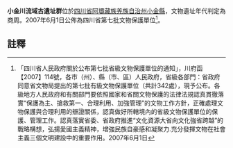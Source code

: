 {{msg:四川省文物保護單位
|名稱 = 小金川流域古遺址群
|編號 = 17
|圖片 = 
|級別 = S7
|分類 = 
|時代 = 商周
|地点 = [[四川省|四川省]][[阿壩藏族羌族自治州|阿壩藏族羌族自治州]][[小金縣|小金縣]]
|坐標 =
|登錄 = 2007年6月1日
}}
'''小金川流域古遺址群'''位於[[四川省|四川省]][[阿壩藏族羌族自治州|阿壩藏族羌族自治州]][[小金縣|小金縣]]，文物遺址年代判定為商周。2007年6月1日公佈為四川省第七批文物保護單位<ref>「四川省人民政府關於公布第七批省級文物保護單位的通知」，川府函【2007】114號，各市（州）、縣（市、區）人民政府，省級各部門：省政府同意省文物局提出的第七批有級文物保護單位（共計342處），現予公布。各級地方人民政府和有關部門要依照國家和省關文物保護的法律法規認真貫徹落實“保護為主、搶救第一、合理利用、加強管理”的文物工作方針，正確處理文物保護與合理利用的辯證關係，認真做好所轄境內的省級文物保護單位的保護、管理工作。認真落實省委、省政府推進“文化資源大省向文化強省跨越”的戰略構想，弘揚愛國主義精神，增強民族自豪感和凝聚力.充分發揮文物在社會主義三個文明建設中的重要作用。2007年6月1日</ref>。
==註釋==
{{reflist}}
{{文物保護單位小作品}}